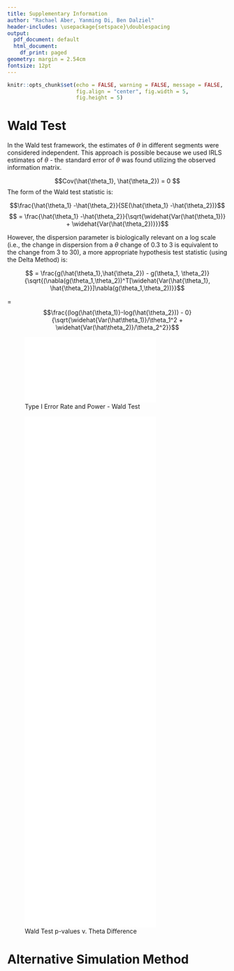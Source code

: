 ```yaml
---
title: Supplementary Information 
author: "Rachael Aber, Yanming Di, Ben Dalziel"
header-includes: \usepackage{setspace}\doublespacing
output:
  pdf_document: default
  html_document:
    df_print: paged
geometry: margin = 2.54cm
fontsize: 12pt
---
```


```r
knitr::opts_chunk$set(echo = FALSE, warning = FALSE, message = FALSE, 
                      fig.align = "center", fig.width = 5,
                      fig.height = 5)
```

# Wald Test

In the Wald test framework, the estimates of $\theta$ in different segments were considered independent. This approach is possible because we used IRLS estimates of $\theta$ - the standard error of $\theta$ was found utilizing the observed information matrix.

$$Cov(\hat{\theta_1}, \hat{\theta_2}) = 0 $$
The form of the Wald test statistic is:

$$\frac{\hat{\theta_1} -\hat{\theta_2}}{SE(\hat{\theta_1} -\hat{\theta_2})}$$
$$ = \frac{\hat{\theta_1} -\hat{\theta_2}}{\sqrt{\widehat{Var(\hat{\theta_1})} + \widehat{Var(\hat{\theta_2})}}}$$

However, the dispersion parameter is biologically relevant on a log scale (i.e., the change in dispersion from a $\theta$ change of 0.3 to 3 is equivalent to the change from 3 to 30), a more appropriate hypothesis test statistic (using the Delta Method) is:

$$ = \frac{g(\hat{\theta_1},\hat{\theta_2}) - g(\theta_1, \theta_2)}{\sqrt{(\nabla(g(\theta_1,\theta_2))^T[\widehat{Var(\hat{\theta_1}, \hat{\theta_2}}]\nabla(g(\theta_1,\theta_2))}}$$

= $$\frac{(log(\hat{\theta_1)}-log(\hat{\theta_2})) - 0}{\sqrt{\widehat{Var(\hat\theta_1)}/\theta_1^2 + \widehat{Var(\hat\theta_2)}/\theta_2^2}}$$

![Type I Error Rate and Power - Wald Test](figures/pvals_sim_Wald_table.pdf)

![Wald Test p-values v. Theta Difference](figures/pvals_sim_Wald.pdf){width=30%, height=30%}

# Alternative Simulation Method